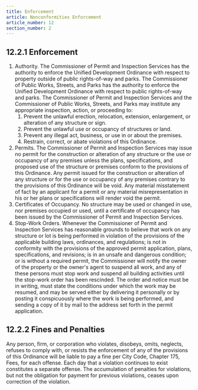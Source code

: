 ```yaml
---
title: Enforcement
article: Nonconformities Enforcement
article_number: 12
section_number: 2
---
```


## 12.2.1 Enforcement

1. Authority. The Commissioner of Permit and Inspection Services has the authority to enforce the Unified Development Ordinance with respect to property outside of public rights-of-way and parks. The Commissioner of Public Works, Streets, and Parks has the authority to enforce the Unified Development Ordinance with respect to public rights-of-way and parks. The Commissioner of Permit and Inspection Services and the Commissioner of Public Works, Streets, and Parks may institute any appropriate inspection, action, or proceeding to:
   1. Prevent the unlawful erection, relocation, extension, enlargement, or alteration of any structure or sign.
   2. Prevent the unlawful use or occupancy of structures or land.
   3. Prevent any illegal act, business, or use in or about the premises.
   4. Restrain, correct, or abate violations of this Ordinance.
2. Permits. The Commissioner of Permit and Inspection Services may issue no permit for the construction or alteration of any structure or the use or occupancy of any premises unless the plans, specifications, and proposed use of the structure or premises conform to the provisions of this Ordinance. Any permit issued for the construction or alteration of any structure or for the use or occupancy of any premises contrary to the provisions of this Ordinance will be void. Any material misstatement of fact by an applicant for a permit or any material misrepresentation in his or her plans or specifications will render void the permit.
3. Certificates of Occupancy. No structure may be used or changed in use, nor premises occupied or used, until a certificate of occupancy has been issued by the Commissioner of Permit and Inspection Services.
4. Stop-Work Orders. Whenever the Commissioner of Permit and Inspection Services has reasonable grounds to believe that work on any structure or lot is being performed in violation of the provisions of the applicable building laws, ordinances, and regulations; is not in conformity with the provisions of the approved permit application, plans, specifications, and revisions; is in an unsafe and dangerous condition; or is without a required permit, the Commissioner will notify the owner of the property or the owner's agent to suspend all work, and any of these persons must stop work and suspend all building activities until the stop-work order has been rescinded. The order and notice must be in writing, must state the conditions under which the work may be resumed, and may be served either by delivering it personally or by posting it conspicuously where the work is being performed, and sending a copy of it by mail to the address set forth in the permit application.

## 12.2.2 Fines and Penalties

Any person, firm, or corporation who violates, disobeys, omits, neglects, refuses to comply with, or resists the enforcement of any of the provisions of this Ordinance will be liable to pay a fine per City Code, Chapter 175, Fees, for each offense. Each day that a violation continues to exist constitutes a separate offense. The accumulation of penalties for violations, but not the obligation for payment for previous violations, ceases upon correction of the violation.
